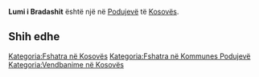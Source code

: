 {{Fshat në 
 | Emri                = Lumi i Bradashit
 | EmriAlt                = 
 | NAME_SHORT_FORM=      
 | NAME_GENERIC=      Lumi
 | NAME_SORT_NAME_RO=      LUMIIBRADASHIT
 | FULL_NAME_RO = Lumi i Bradashit
 | FULL_NAME_ND_RO=Lumi i Bradashit
 | SORT_NAME_RG=BRADASHIT LUMII
 | FULL_NAME_RG=Bradashit, Lumi i
 | FULL_NAME_ND_RG=Bradashit, Lumi i
 | SRP_NAME_SHORT_FORM=      
 | SRP_NAME_GENERIC=      
 | SRP_NAME_SORT_NAME_RO=      
 | SRP_FULL_NAME_RO = 
 | SRP_FULL_NAME_ND_RO=
 | SRP_SORT_NAME_RG=
 | SRP_FULL_NAME_RG=
 | SRP_FULL_NAME_ND_RG=
 | Emri (Rasa dhanore) = 
 | Figura              = 
 | Shteti              = Kosovo
 | Komuna              = Podujevë
 | Kodi postar         = 
 | Sipërfaqja          = 

 | Popullsia           = 

 | Regj. i popullsisë  = 
 | Dend. e popullsisë  = 
 | Faqja zyrtare       = 
 <!--- Koordinatat ----> 
 | Gjerësia            = 42.926646
 | Gjatësia            = 21.166378
 | Lartësia            = 
}}
'''Lumi i Bradashit''' është një [[]] në [[Podujevë]] të [[Kosovës]].

<!-- == Gjeografia == -->
<!-- == Historia == -->
<!-- == Demografia == -->
== Shih edhe ==
{{Komuna Podujevë}}
{{Kosovo-Administrata-Cung}}

[[Kategoria:Fshatra në Kosovës]]
[[Kategoria:Fshatra në Kommunes Podujevë]]
[[Kategoria:Vendbanime në Kosovës]]